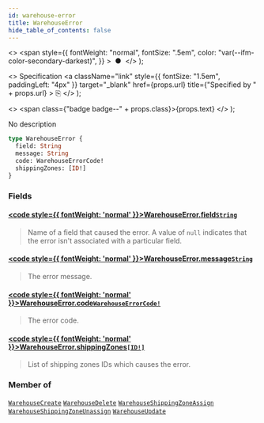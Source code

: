 ```yaml
---
id: warehouse-error
title: WarehouseError
hide_table_of_contents: false
---
```


  <>
    <span
      style={{
        fontWeight: "normal",
        fontSize: ".5em",
        color: "var(--ifm-color-secondary-darkest)",
      }}
    >
      &nbsp;●&nbsp;
    </span>
  </>
);

  <>
    Specification
    <a
      className="link"
      style={{ fontSize: "1.5em", paddingLeft: "4px" }}
      target="\_blank"
      href={props.url}
      title={"Specified by " + props.url}
    >
      ⎘
    </a>
  </>
);

  <>
    <span class={"badge badge--" + props.class}>{props.text}</span>
  </>
);

No description

```graphql
type WarehouseError {
  field: String
  message: String
  code: WarehouseErrorCode!
  shippingZones: [ID!]
}
```

### Fields

#### [<code style={{ fontWeight: 'normal' }}>WarehouseError.<b>field</b></code>](#)<Bullet />[`String`](../../api-reference/scalars/string) <Badge class="secondary" text="scalar"/>

> Name of a field that caused the error. A value of `null` indicates that the error isn't associated with a particular field.

#### [<code style={{ fontWeight: 'normal' }}>WarehouseError.<b>message</b></code>](#)<Bullet />[`String`](../../api-reference/scalars/string) <Badge class="secondary" text="scalar"/>

> The error message.

#### [<code style={{ fontWeight: 'normal' }}>WarehouseError.<b>code</b></code>](#)<Bullet />[`WarehouseErrorCode!`](../../api-reference/enums/warehouse-error-code) <Badge class="secondary" text="non-null"/> <Badge class="secondary" text="enum"/>

> The error code.

#### [<code style={{ fontWeight: 'normal' }}>WarehouseError.<b>shippingZones</b></code>](#)<Bullet />[`[ID!]`](../../api-reference/scalars/id) <Badge class="secondary" text="list"/> <Badge class="secondary" text="scalar"/>

> List of shipping zones IDs which causes the error.

### Member of

[`WarehouseCreate`](../../api-reference/objects/warehouse-create) <Badge class="secondary" text="object"/><Bullet />[`WarehouseDelete`](../../api-reference/objects/warehouse-delete) <Badge class="secondary" text="object"/><Bullet />[`WarehouseShippingZoneAssign`](../../api-reference/objects/warehouse-shipping-zone-assign) <Badge class="secondary" text="object"/><Bullet />[`WarehouseShippingZoneUnassign`](../../api-reference/objects/warehouse-shipping-zone-unassign) <Badge class="secondary" text="object"/><Bullet />[`WarehouseUpdate`](../../api-reference/objects/warehouse-update) <Badge class="secondary" text="object"/>
